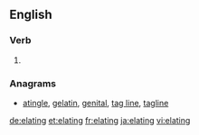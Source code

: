 ==English==

===Verb===
{{head|en|present participle}}

# {{present participle of|elate|lang=en}}

===Anagrams===
* [[atingle#English|atingle]], [[gelatin#English|gelatin]], [[genital#English|genital]], [[tag line#English|tag line]], [[tagline#English|tagline]]

[[de:elating]]
[[et:elating]]
[[fr:elating]]
[[ja:elating]]
[[vi:elating]]